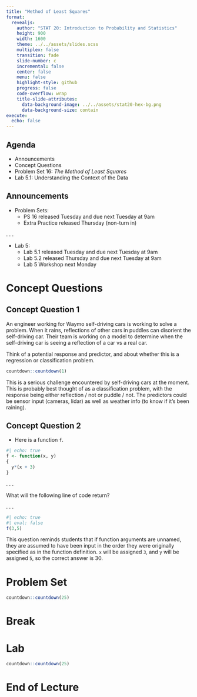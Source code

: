 ```yaml
---
title: "Method of Least Squares"
format:
  revealjs:
    author: "STAT 20: Introduction to Probability and Statistics"
    height: 900
    width: 1600
    theme: ../../assets/slides.scss
    multiplex: false
    transition: fade
    slide-number: c
    incremental: false
    center: false
    menu: false
    highlight-style: github
    progress: false
    code-overflow: wrap
    title-slide-attributes:
      data-background-image: ../../assets/stat20-hex-bg.png
      data-background-size: contain
execute: 
  echo: false
---
```


## Agenda

- Announcements
- Concept Questions
- Problem Set 16: *The Method of Least Squares*
- Lab 5.1: Understanding the Context of the Data

## Announcements

-   Problem Sets:
    -   PS 16 released Tuesday and due next Tuesday at 9am
    -   Extra Practice released Thursday (non-turn in)
  
. . . 

-   Lab 5:
    -   Lab 5.1 released Tuesday and due next Tuesday at 9am
    -   Lab 5.2 released Thursday and due next Tuesday at 9am
    -   Lab 5 Workshop next Monday

# Concept Questions

## Concept Question 1

An engineer working for Waymo self-driving cars is working to solve a problem. When it rains, reflections of other cars in puddles can disorient the self-driving car. Their team is working on a model to determine when the self-driving car is seeing a reflection of a car vs a real car.

:::{.poll}
Think of a potential response and predictor, and about whether this is a  regression or classification problem.
:::

```r
countdown::countdown(1)
```

:::{.notes}
This is a serious challenge encountered by self-driving cars at the moment. This is probably best thought of as a classification problem, with the response being either reflection / not or puddle / not. The predictors could be sensor input (cameras, lidar) as well as weather info (to know if it's been raining).
:::

## Concept Question 2

-   Here is a function `f`.

```r
#| echo: true
f <- function(x, y)
{
  y*(x + 3) 
}
```

. . . 

:::{.poll}
What will the following line of code return?
:::

. . . 

```r
#| echo: true
#| eval: false
f(3,5)
```

:::{.notes}
This question reminds students that if function arguments are unnamed, they are assumed to have been input in the order they were originally specified as in the function definition. `x` will be assigned `3`, and `y` will be assigned `5`, so the correct answer is 30. 
:::

<!---
## Scenario 2

An analyst working for the UC Berkeley Admissions Office is working to help the university decide how many students to send offer letters to. They have a target class size (that fits within the budget and residence halls), but they're not sure how many students will accept the offer. How many should they admit?

:::{.poll}
Please identify A. the response, B. the predictor(s), and 
C. whether it is regression or classification (poll only has C.)
:::

```r
countdown::countdown(1)
```

:::{.notes}
This is another very real task. Universities use what's called a "yield model" to predict whether or not a student will accept the offer. That's a classification method. Those classifiers aggregated up across all offers lead to a numerical prediction for the total yield, which looks more like a regression problem, so either answer could work. It could also be a direct regression model where they use aggregate stats of the class to predict the total yield.

Response is either the decision of a single student or the total number of students that accept. Predictors could be either student level covariates (for classification) or class-level averages (for regression). Those might also include broader economic indicators like unemployment rate.
:::
-->


# Problem Set 

```r
countdown::countdown(25)
```


# Break

# Lab 

```r
countdown::countdown(25)
```

# End of Lecture
